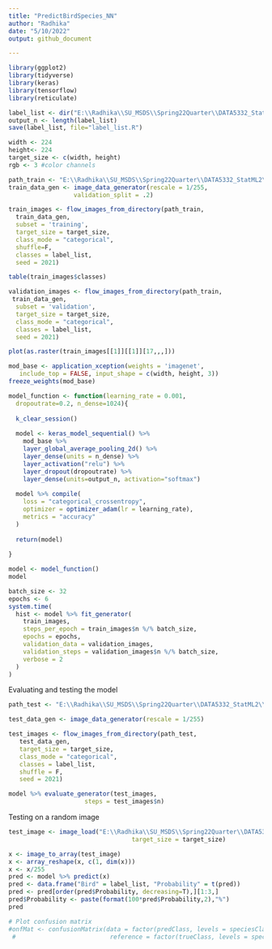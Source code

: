 ```yaml
---
title: "PredictBirdSpecies_NN"
author: "Radhika"
date: "5/10/2022"
output: github_document

---
```



```r
library(ggplot2)
library(tidyverse)
library(keras)
library(tensorflow)
library(reticulate)
```

```r
label_list <- dir("E:\\Radhika\\SU_MSDS\\Spring22Quarter\\DATA5332_StatML2\\DATA5322_Assignments\\DATA_5332_HW3\\train_small3")
output_n <- length(label_list)
save(label_list, file="label_list.R")
```
 
```r
width <- 224
height<- 224
target_size <- c(width, height)
rgb <- 3 #color channels
```

```r
path_train <- "E:\\Radhika\\SU_MSDS\\Spring22Quarter\\DATA5332_StatML2\\DATA5322_Assignments\\DATA_5332_HW3\\train_small3\\"
train_data_gen <- image_data_generator(rescale = 1/255, 
                  validation_split = .2)
```

```r
train_images <- flow_images_from_directory(path_train,
  train_data_gen,
  subset = 'training',
  target_size = target_size,
  class_mode = "categorical",
  shuffle=F,
  classes = label_list,
  seed = 2021)
```

```r
table(train_images$classes)
```

```r
validation_images <- flow_images_from_directory(path_train,
 train_data_gen, 
  subset = 'validation',
  target_size = target_size,
  class_mode = "categorical",
  classes = label_list,
  seed = 2021)
```
```r
plot(as.raster(train_images[[1]][[1]][17,,,]))
```

```r
mod_base <- application_xception(weights = 'imagenet', 
   include_top = FALSE, input_shape = c(width, height, 3))
freeze_weights(mod_base) 
```



```r
model_function <- function(learning_rate = 0.001, 
  dropoutrate=0.2, n_dense=1024){
  
  k_clear_session()
  
  model <- keras_model_sequential() %>%
    mod_base %>% 
    layer_global_average_pooling_2d() %>% 
    layer_dense(units = n_dense) %>%
    layer_activation("relu") %>%
    layer_dropout(dropoutrate) %>%
    layer_dense(units=output_n, activation="softmax")
  
  model %>% compile(
    loss = "categorical_crossentropy",
    optimizer = optimizer_adam(lr = learning_rate),
    metrics = "accuracy"
  )
  
  return(model)
  
}
```

```r
model <- model_function()
model
```

```r
batch_size <- 32
epochs <- 6
system.time(
  hist <- model %>% fit_generator(
    train_images,
    steps_per_epoch = train_images$n %/% batch_size, 
    epochs = epochs, 
    validation_data = validation_images,
    validation_steps = validation_images$n %/% batch_size,
    verbose = 2
  )
)
```

Evaluating and testing the model

```r
path_test <- "E:\\Radhika\\SU_MSDS\\Spring22Quarter\\DATA5332_StatML2\\DATA5322_Assignments\\DATA_5332_HW3\\test_small3\\"

test_data_gen <- image_data_generator(rescale = 1/255)

test_images <- flow_images_from_directory(path_test,
   test_data_gen,
   target_size = target_size,
   class_mode = "categorical",
   classes = label_list,
   shuffle = F,
   seed = 2021)

model %>% evaluate_generator(test_images, 
                     steps = test_images$n)
```
Testing on a random image

```r
test_image <- image_load("E:\\Radhika\\SU_MSDS\\Spring22Quarter\\DATA5332_StatML2\\DATA5322_Assignments\\DATA_5332_HW3\\barn_swallow_test.jpg",
                                  target_size = target_size)

x <- image_to_array(test_image)
x <- array_reshape(x, c(1, dim(x)))
x <- x/255
pred <- model %>% predict(x)
pred <- data.frame("Bird" = label_list, "Probability" = t(pred))
pred <- pred[order(pred$Probability, decreasing=T),][1:3,]
pred$Probability <- paste(format(100*pred$Probability,2),"%")
pred
```

```r
# Plot confusion matrix
#onfMat <- confusionMatrix(data = factor(predClass, levels = speciesClass),
 #                          reference = factor(trueClass, levels = speciesClass))
```

